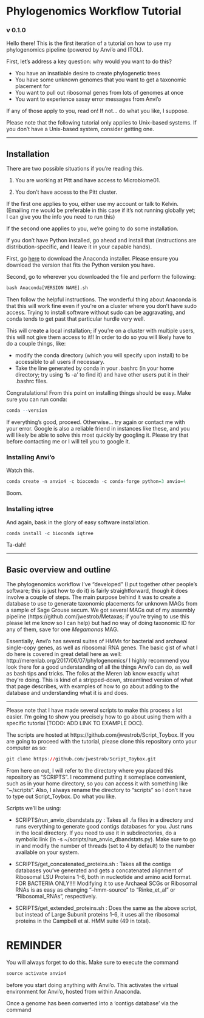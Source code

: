 # Phylogenomics Workflow Tutorial
### v 0.1.0

Hello there! This is the first iteration of a tutorial on how to use my phylogenomics pipeline (powered by Anvi'o and ITOL).

First, let's address a key question: why would you want to do this?

  - You have an insatiable desire to create phylogenetic trees
  - You have some unknown genomes that you want to get a taxonomic placement for
  - You want to pull out ribosomal genes from lots of genomes at once
  - You want to experience sassy error messages from Anvi'o

If any of those apply to you, read on! If not... do what you like, I suppose.

Please note that the following tutorial only applies to Unix-based systems. If you don't have a Unix-based system, consider getting one.

---

## Installation

There are two possible situations if you're reading this.

1. You are working at Pitt and have access to Microbiome01.

2. You don't have access to the Pitt cluster.

If the first one applies to you, either use my account or talk to Kelvin. (Emailing me would be preferable in this case if it's not running globally yet; I can give you the info you need to run this)

If the second one applies to you, we're going to do some installation.

If you don't have Python installed, go ahead and install that (instructions are distribution-specific, and I leave it in your capable hands).

First, go [here](https://www.anaconda.com/download/#linux) to download the Anaconda installer. Please ensure you download the version that fits the Python version you have.

Second, go to wherever you downloaded the file and perform the following:

```r
bash Anaconda[VERSION NAME].sh
```

Then follow the helpful instructions. The wonderful thing about Anaconda is that this will work fine even if you're on a cluster where you don't have sudo access. Trying to install software without sudo can be aggravating, and conda tends to get past that particular hurdle very well.

This will create a local installation; if you're on a cluster with multiple users, this will not give them access to it!! In order to do so you will likely have to do a couple things, like:

 - modify the conda directory (which you will specify upon install) to be accessible to all users if necessary.
 - Take the line generated by conda in your .bashrc (in your home directory; try using 'ls -a' to find it) and have other users put it in their .bashrc files.

Congratulations! From this point on installing things should be easy. Make sure you can run conda:

```r
conda --version
```

If everything's good, proceed. Otherwise... try again or contact me with your error. Google is also a reliable friend in instances like these, and you will likely be able to solve this most quickly by googling it. Please try that before contacting me or I will tell you to google it.

### Installing Anvi'o
Watch this.

```r
conda create -n anvio4 -c bioconda -c conda-forge python=3 anvio=4
```

Boom.

### Installing iqtree

And again, bask in the glory of easy software installation.

```r
conda install -c bioconda iqtree
```

Ta-dah!


---

## Basic overview and outline

The phylogenomics workflow I've "developed" (I put together other people's software; this is just how to do it) is fairly straightforward, though it does involve a couple of steps.
The main purpose behind it was to create a database to use to generate taxonomic placements for unknown MAGs from a sample of Sage Grouse secum. We got several MAGs out of my assembly pipeline (https://github.com/jwestrob/Metaxas; if you're trying to use this please let me know so I can help) but had no way of doing taxonomic ID for any of them, save for one _Megamonas_ MAG.

Essentially, Anvi'o has several suites of HMMs for bacterial and archaeal single-copy genes, as well as ribosomal RNA genes. The basic gist of what I do here is covered in great detail here as well: http://merenlab.org/2017/06/07/phylogenomics/ I highly recommend you look there for a good understanding of all the things Anvi'o can do, as well as bash tips and tricks. The folks at the Meren lab know exactly what they're doing. This is kind of a stripped-down, streamlined version of what that page describes, with examples of how to go about adding to the database and understanding what it is and does.

---

Please note that I have made several scripts to make this process a lot easier. I'm going to show you precisely how to go about using them with a specific tutorial (TODO: ADD LINK TO EXAMPLE DOC).

The scripts are hosted at https://github.com/jwestrob/Script_Toybox. If you are going to proceed with the tutorial, please clone this repository onto your computer as so:

```r
git clone https://github.com/jwestrob/Script_Toybox.git
```

From here on out, I will refer to the directory where you placed this repository as "SCRIPTS". I recommend putting it someplace convenient, such as in your home directory, so you can access it with something like "~/scripts". Also, I always rename the directory to "scripts" so I don't have to type out Script_Toybox. Do what you like.

Scripts we’ll be using:

- SCRIPTS/run_anvio_dbandstats.py : Takes all .fa files in a directory and runs everything to generate good contigs databases for you. Just runs in the local directory. If you need to use it in subdirectories, do a symbolic link (ln -s ~/scripts/run_anvio_dbandstats.py). Make sure to go in and modify the number of threads (set to 4 by default) to the number available on your system.

- SCRIPTS/get_concatenated_proteins.sh : Takes all the contigs databases you’ve generated and gets a concatenated alignment of Ribosomal LSU Proteins 1-6, both in nucleotide and amino acid format. FOR BACTERIA ONLY!!!! Modifying it to use Archaeal SCGs or Ribosomal RNAs is as easy as changing “--hmm-source” to “Rinke_et_al” or “Ribosomal_RNAs”, respectively.

- SCRIPTS/get_extended_proteins.sh : Does the same as the above script, but instead of Large Subunit proteins 1-6, it uses all the ribosomal proteins in the Campbell et al. HMM suite (49 in total).




# REMINDER

You will always forget to do this. Make sure to execute the command

```r
source activate anvio4
```

before you start doing anything with Anvi'o. This activates the virtual environment for Anvi'o, hosted from within Anaconda.

Once a genome has been converted into a 'contigs database' via the command

```r
```
